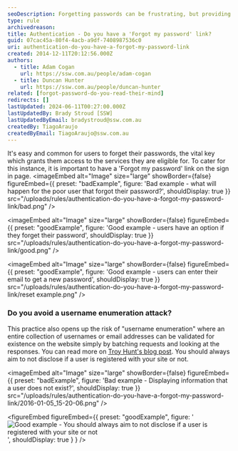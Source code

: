 ```yaml
---
seoDescription: Forgetting passwords can be frustrating, but providing a 'Forgot my password' link on the sign-in page makes it easy to regain access.
type: rule
archivedreason:
title: Authentication - Do you have a 'Forgot my password' link?
guid: 07cac45a-80f4-4acb-a9df-7408987536c0
uri: authentication-do-you-have-a-forgot-my-password-link
created: 2014-12-11T20:12:56.000Z
authors:
  - title: Adam Cogan
    url: https://ssw.com.au/people/adam-cogan
  - title: Duncan Hunter
    url: https://ssw.com.au/people/duncan-hunter
related: [forgot-password-do-you-read-their-mind]
redirects: []
lastUpdated: 2024-06-11T00:27:00.000Z
lastUpdatedBy: Brady Stroud [SSW]
lastUpdatedByEmail: bradystroud@ssw.com.au
createdBy: TiagoAraujo
createdByEmail: TiagoAraujo@ssw.com.au
---
```


It's easy and common for users to forget their passwords, the vital key which grants them access to the services they are eligible for.
To cater for this instance, it is important to have a 'Forgot my password' link on the sign in page.
<imageEmbed
  alt="Image"
  size="large"
  showBorder={false}
  figureEmbed={{
    preset: "badExample",
    figure: 'Bad example - what will happen for the poor user that forgot their password?',
    shouldDisplay: true
  }}
  src="/uploads/rules/authentication-do-you-have-a-forgot-my-password-link/bad.png"
/>

<imageEmbed
  alt="Image"
  size="large"
  showBorder={false}
  figureEmbed={{
    preset: "goodExample",
    figure: 'Good example - users have an option if they forget their password',
    shouldDisplay: true
  }}
  src="/uploads/rules/authentication-do-you-have-a-forgot-my-password-link/good.png"
/>

<imageEmbed
  alt="Image"
  size="large"
  showBorder={false}
  figureEmbed={{
    preset: "goodExample",
    figure: 'Good example - users can enter their email to get a new password',
    shouldDisplay: true
  }}
  src="/uploads/rules/authentication-do-you-have-a-forgot-my-password-link/reset example.png"
/>

### Do you avoid a username enumeration attack?

This practice also opens up the risk of "username enumeration" where an entire collection of usernames or email addresses can be validated for existence on the website simply by batching requests and looking at the responses.
You can read more on [Troy Hunt's blog post](http://www.troyhunt.com/2012/05/everything-you-ever-wanted-to-know.html).
You should always aim to not disclose if a user is registered with your site or not.

<imageEmbed
  alt="Image"
  size="large"
  showBorder={false}
  figureEmbed={{
    preset: "badExample",
    figure: 'Bad example - Displaying information that a user does not exist?',
    shouldDisplay: true
  }}
  src="/uploads/rules/authentication-do-you-have-a-forgot-my-password-link/2016-01-05_15-20-06.png"
/>

<figureEmbed figureEmbed={{
  preset: "goodExample",
  figure: '![Good example - You should always aim to not disclose if a user is registered with your site or not](/uploads/rules/authentication-do-you-have-a-forgot-my-password-link/demo.png)',
  shouldDisplay: true
} } />
